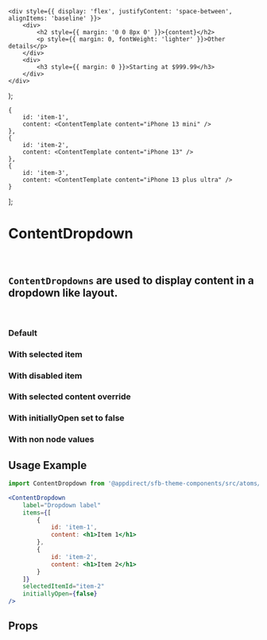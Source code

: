 
    <div style={{ display: 'flex', justifyContent: 'space-between', alignItems: 'baseline' }}>
        <div>
            <h2 style={{ margin: '0 0 8px 0' }}>{content}</h2>
            <p style={{ margin: 0, fontWeight: 'lighter' }}>Other details</p>
        </div>
        <div>
            <h3 style={{ margin: 0 }}>Starting at $999.99</h3>
        </div>
    </div>
);

    {
        id: 'item-1',
        content: <ContentTemplate content="iPhone 13 mini" />
    },
    {
        id: 'item-2',
        content: <ContentTemplate content="iPhone 13" />
    },
    {
        id: 'item-3',
        content: <ContentTemplate content="iPhone 13 plus ultra" />
    }
];

<Meta of={ContentDropdownStories} />

# ContentDropdown

<br />

## `ContentDropdowns` are used to display content in a dropdown like layout.

<br />

### Default

<Canvas>
  <Story of={ContentDropdownStories.Default} />
</Canvas>

### With selected item

<Canvas>
  <Story of={ContentDropdownStories.WithSelectedItem} />
</Canvas>

### With disabled item

<Canvas>
  <Story of={ContentDropdownStories.WithDisabledItems} />
</Canvas>

### With selected content override

<Canvas>
  <Story of={ContentDropdownStories.WithSelectedContentOverride} />
</Canvas>

### With initiallyOpen set to false

<Canvas>
  <Story of={ContentDropdownStories.WithInitiallyOpenSetToFalse} />
</Canvas>

### With non node values

<Canvas>
  <Story of={ContentDropdownStories.WithNonNodeValues} />
</Canvas>

## Usage Example

```jsx
import ContentDropdown from '@appdirect/sfb-theme-components/src/atoms/content-dropdown/ContentDropdown';

<ContentDropdown
    label="Dropdown label"
    items={[
        {
            id: 'item-1',
            content: <h1>Item 1</h1>
        },
        {
            id: 'item-2',
            content: <h1>Item 2</h1>
        }
    ]}
    selectedItemId="item-2"
    initiallyOpen={false}
/>

```

## Props

<ArgsTable of={ContentDropdown} />

